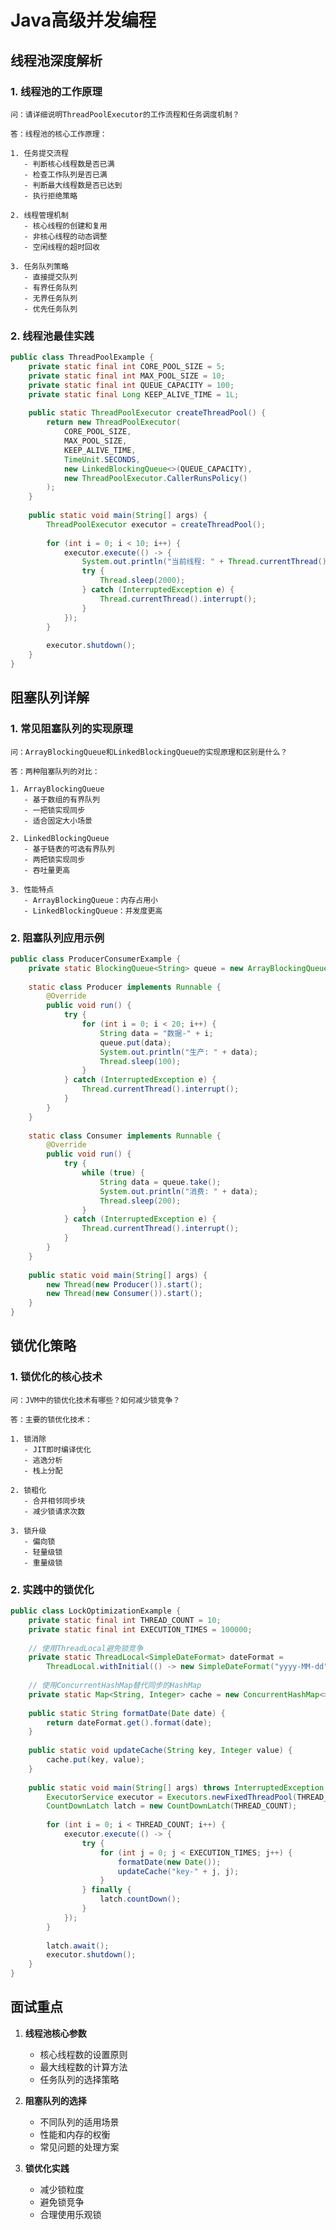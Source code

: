 # Java高级并发编程

## 线程池深度解析

### 1. 线程池的工作原理

```plaintext
问：请详细说明ThreadPoolExecutor的工作流程和任务调度机制？

答：线程池的核心工作原理：

1. 任务提交流程
   - 判断核心线程数是否已满
   - 检查工作队列是否已满
   - 判断最大线程数是否已达到
   - 执行拒绝策略

2. 线程管理机制
   - 核心线程的创建和复用
   - 非核心线程的动态调整
   - 空闲线程的超时回收

3. 任务队列策略
   - 直接提交队列
   - 有界任务队列
   - 无界任务队列
   - 优先任务队列
```

### 2. 线程池最佳实践

```java
public class ThreadPoolExample {
    private static final int CORE_POOL_SIZE = 5;
    private static final int MAX_POOL_SIZE = 10;
    private static final int QUEUE_CAPACITY = 100;
    private static final Long KEEP_ALIVE_TIME = 1L;
    
    public static ThreadPoolExecutor createThreadPool() {
        return new ThreadPoolExecutor(
            CORE_POOL_SIZE,
            MAX_POOL_SIZE,
            KEEP_ALIVE_TIME,
            TimeUnit.SECONDS,
            new LinkedBlockingQueue<>(QUEUE_CAPACITY),
            new ThreadPoolExecutor.CallerRunsPolicy()
        );
    }
    
    public static void main(String[] args) {
        ThreadPoolExecutor executor = createThreadPool();
        
        for (int i = 0; i < 10; i++) {
            executor.execute(() -> {
                System.out.println("当前线程: " + Thread.currentThread().getName());
                try {
                    Thread.sleep(2000);
                } catch (InterruptedException e) {
                    Thread.currentThread().interrupt();
                }
            });
        }
        
        executor.shutdown();
    }
}
```

## 阻塞队列详解

### 1. 常见阻塞队列的实现原理

```plaintext
问：ArrayBlockingQueue和LinkedBlockingQueue的实现原理和区别是什么？

答：两种阻塞队列的对比：

1. ArrayBlockingQueue
   - 基于数组的有界队列
   - 一把锁实现同步
   - 适合固定大小场景

2. LinkedBlockingQueue
   - 基于链表的可选有界队列
   - 两把锁实现同步
   - 吞吐量更高

3. 性能特点
   - ArrayBlockingQueue：内存占用小
   - LinkedBlockingQueue：并发度更高
```

### 2. 阻塞队列应用示例

```java
public class ProducerConsumerExample {
    private static BlockingQueue<String> queue = new ArrayBlockingQueue<>(10);
    
    static class Producer implements Runnable {
        @Override
        public void run() {
            try {
                for (int i = 0; i < 20; i++) {
                    String data = "数据-" + i;
                    queue.put(data);
                    System.out.println("生产: " + data);
                    Thread.sleep(100);
                }
            } catch (InterruptedException e) {
                Thread.currentThread().interrupt();
            }
        }
    }
    
    static class Consumer implements Runnable {
        @Override
        public void run() {
            try {
                while (true) {
                    String data = queue.take();
                    System.out.println("消费: " + data);
                    Thread.sleep(200);
                }
            } catch (InterruptedException e) {
                Thread.currentThread().interrupt();
            }
        }
    }
    
    public static void main(String[] args) {
        new Thread(new Producer()).start();
        new Thread(new Consumer()).start();
    }
}
```

## 锁优化策略

### 1. 锁优化的核心技术

```plaintext
问：JVM中的锁优化技术有哪些？如何减少锁竞争？

答：主要的锁优化技术：

1. 锁消除
   - JIT即时编译优化
   - 逃逸分析
   - 栈上分配

2. 锁粗化
   - 合并相邻同步块
   - 减少锁请求次数

3. 锁升级
   - 偏向锁
   - 轻量级锁
   - 重量级锁
```

### 2. 实践中的锁优化

```java
public class LockOptimizationExample {
    private static final int THREAD_COUNT = 10;
    private static final int EXECUTION_TIMES = 100000;
    
    // 使用ThreadLocal避免锁竞争
    private static ThreadLocal<SimpleDateFormat> dateFormat =
        ThreadLocal.withInitial(() -> new SimpleDateFormat("yyyy-MM-dd"));
    
    // 使用ConcurrentHashMap替代同步的HashMap
    private static Map<String, Integer> cache = new ConcurrentHashMap<>();
    
    public static String formatDate(Date date) {
        return dateFormat.get().format(date);
    }
    
    public static void updateCache(String key, Integer value) {
        cache.put(key, value);
    }
    
    public static void main(String[] args) throws InterruptedException {
        ExecutorService executor = Executors.newFixedThreadPool(THREAD_COUNT);
        CountDownLatch latch = new CountDownLatch(THREAD_COUNT);
        
        for (int i = 0; i < THREAD_COUNT; i++) {
            executor.execute(() -> {
                try {
                    for (int j = 0; j < EXECUTION_TIMES; j++) {
                        formatDate(new Date());
                        updateCache("key-" + j, j);
                    }
                } finally {
                    latch.countDown();
                }
            });
        }
        
        latch.await();
        executor.shutdown();
    }
}
```

## 面试重点

1. **线程池核心参数**
   - 核心线程数的设置原则
   - 最大线程数的计算方法
   - 任务队列的选择策略

2. **阻塞队列的选择**
   - 不同队列的适用场景
   - 性能和内存的权衡
   - 常见问题的处理方案

3. **锁优化实践**
   - 减少锁粒度
   - 避免锁竞争
   - 合理使用乐观锁